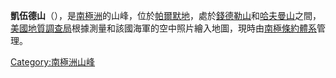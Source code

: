 {{Unreferenced |time=2017-09-02T06:05:06+00:00 }}
{{Expand|time=2017-09-02}}
{{Coord|75|18|S|72|25|W|source:GNIS|display=title}}

'''凱伍德山'''（{{lang-en|Mount Caywood}}），是[[南極洲|南極洲]]的山峰，位於[[帕爾默地|帕爾默地]]，處於[[錢德勒山|錢德勒山]]和[[哈夫曼山|哈夫曼山]]之間，[[美國地質調查局|美國地質調查局]]根據測量和該國海軍的空中照片繪入地圖，現時由[[南極條約體系|南極條約體系]]管理。

{{Antarctica-geo-stub}}
[[Category:南極洲山峰|Category:南極洲山峰]]
